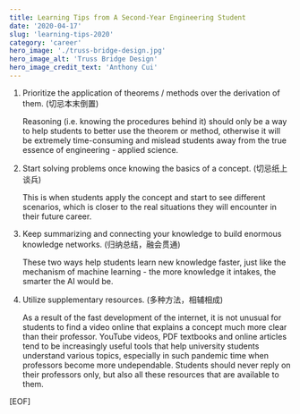 ```yaml
---
title: Learning Tips from A Second-Year Engineering Student
date: '2020-04-17'
slug: 'learning-tips-2020'
category: 'career'
hero_image: './truss-bridge-design.jpg'
hero_image_alt: 'Truss Bridge Design'
hero_image_credit_text: 'Anthony Cui'
---
```


1. Prioritize the application of theorems / methods over the derivation of them. (切忌本末倒置)
   
   Reasoning (i.e. knowing the procedures behind it) should only be a way to help students to better use the theorem or method, otherwise it will be extremely time-consuming and mislead students away from the true essence of engineering - applied science.

2. Start solving problems once knowing the basics of a concept. (切忌纸上谈兵)
   
   This is when students apply the concept and start to see different scenarios, which is closer to the real situations they will encounter in their future career.

3. Keep summarizing and connecting your knowledge to build enormous knowledge networks. (归纳总结，融会贯通)
   
   These two ways help students learn new knowledge faster, just like the mechanism of machine learning - the more knowledge it intakes, the smarter the AI would be.

4. Utilize supplementary resources. (多种方法，相辅相成)
   
   As a result of the fast development of the internet, it is not unusual for students to find a video online that explains a concept much more clear than their professor. YouTube videos, PDF textbooks and online articles tend to be increasingly useful tools that help university students understand various topics, especially in such pandemic time when professors become more undependable. Students should never reply on their professors only, but also all these resources that are available to them.

[EOF]
